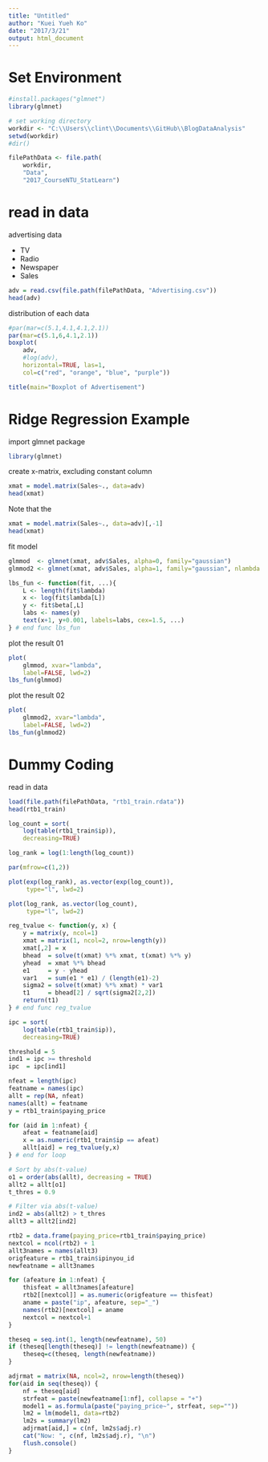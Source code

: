 ```yaml
---
title: "Untitled"
author: "Kuei Yueh Ko"
date: "2017/3/21"
output: html_document
---
```


# Set Environment
```r
#install.packages("glmnet")
library(glmnet)

# set working directory
workdir <- "C:\\Users\\clint\\Documents\\GitHub\\BlogDataAnalysis"
setwd(workdir)
#dir()

filePathData <- file.path(
    workdir,
    "Data",
    "2017_CourseNTU_StatLearn")
```

# read in data
advertising data

- TV
- Radio
- Newspaper
- Sales

```r
adv = read.csv(file.path(filePathData, "Advertising.csv"))
head(adv)
```

distribution of each data
```r
#par(mar=c(5.1,4.1,4.1,2.1))
par(mar=c(5.1,6,4.1,2.1))
boxplot(
    adv,
    #log(adv), 
    horizontal=TRUE, las=1,
    col=c("red", "orange", "blue", "purple"))

title(main="Boxplot of Advertisement")
```

# Ridge Regression Example
import glmnet package
```r
library(glmnet)
```

create x-matrix, excluding constant column
```r
xmat = model.matrix(Sales~., data=adv)
head(xmat)
```

Note that the 
```r
xmat = model.matrix(Sales~., data=adv)[,-1]
head(xmat)
```

fit model
```r
glmmod  <- glmnet(xmat, adv$Sales, alpha=0, family="gaussian")
glmmod2 <- glmnet(xmat, adv$Sales, alpha=1, family="gaussian", nlambda = 30)
```


```r
lbs_fun <- function(fit, ...){
    L <- length(fit$lambda)
    x <- log(fit$lambda[L])
    y <- fit$beta[,L]
    labs <- names(y)
    text(x+1, y+0.001, labels=labs, cex=1.5, ...)
} # end func lbs_fun
```

plot the result 01
```r
plot(
    glmmod, xvar="lambda",
    label=FALSE, lwd=2)
lbs_fun(glmmod)
```

plot the result 02
```r
plot(
    glmmod2, xvar="lambda",
    label=FALSE, lwd=2)
lbs_fun(glmmod2)
```

# Dummy Coding
read in data
```r
load(file.path(filePathData, "rtb1_train.rdata"))
head(rtb1_train)
```


```r
log_count = sort(
    log(table(rtb1_train$ip)), 
    decreasing=TRUE)

log_rank = log(1:length(log_count))
```


```r
par(mfrow=c(1,2))

plot(exp(log_rank), as.vector(exp(log_count)), 
     type="l", lwd=2)

plot(log_rank, as.vector(log_count), 
     type="l", lwd=2)
```


```r
reg_tvalue <- function(y, x) {
    y = matrix(y, ncol=1)
    xmat = matrix(1, ncol=2, nrow=length(y))
    xmat[,2] = x
    bhead  = solve(t(xmat) %*% xmat, t(xmat) %*% y)
    yhead  = xmat %*% bhead
    e1     = y - yhead
    var1   = sum(e1 * e1) / (length(e1)-2)
    sigma2 = solve(t(xmat) %*% xmat) * var1
    t1     = bhead[2] / sqrt(sigma2[2,2])
    return(t1)
} # end func reg_tvalue
```


```r
ipc = sort(
    log(table(rtb1_train$ip)), 
    decreasing=TRUE)

threshold = 5
ind1 = ipc >= threshold
ipc  = ipc[ind1]

nfeat = length(ipc)
featname = names(ipc)
allt = rep(NA, nfeat)
names(allt) = featname
y = rtb1_train$paying_price

for (aid in 1:nfeat) {
    afeat = featname[aid]
    x = as.numeric(rtb1_train$ip == afeat)
    allt[aid] = reg_tvalue(y,x)
} # end for loop
```

```r
# Sort by abs(t-value)
o1 = order(abs(allt), decreasing = TRUE)
allt2 = allt[o1]
t_thres = 0.9

# Filter via abs(t-value)
ind2 = abs(allt2) > t_thres
allt3 = allt2[ind2]
```

```r
rtb2 = data.frame(paying_price=rtb1_train$paying_price)
nextcol = ncol(rtb2) + 1
allt3names = names(allt3)
origfeature = rtb1_train$ipinyou_id
newfeatname = allt3names

for (afeature in 1:nfeat) {
    thisfeat = allt3names[afeature]
    rtb2[[nextcol]] = as.numeric(origfeature == thisfeat)
    aname = paste("ip", afeature, sep="_")
    names(rtb2)[nextcol] = aname
    nextcol = nextcol+1
}
```

```r
theseq = seq.int(1, length(newfeatname), 50)
if (theseq[length(theseq)] != length(newfeatname)) {
    theseq=c(theseq, length(newfeatname))
}

adjrmat = matrix(NA, ncol=2, nrow=length(theseq))
for(aid in seq(theseq)) {
    nf = theseq[aid]
    strfeat = paste(newfeatname[1:nf], collapse = "+")
    model1 = as.formula(paste("paying_price~", strfeat, sep=""))
    lm2 = lm(model1, data=rtb2)
    lm2s = summary(lm2)
    adjrmat[aid,] = c(nf, lm2s$adj.r)
    cat("Now: ", c(nf, lm2s$adj.r), "\n")
    flush.console()
}
```

